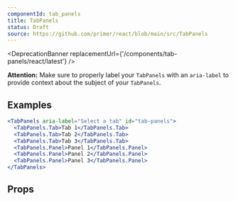 ```yaml
---
componentId: tab_panels
title: TabPanels
status: Draft
source: https://github.com/primer/react/blob/main/src/TabPanels
---
```



<DeprecationBanner replacementUrl={'/components/tab-panels/react/latest'} />

**Attention:** Make sure to properly label your `TabPanels` with an `aria-label` to provide context about the subject of your `TabPanels`.

## Examples

```jsx live
<TabPanels aria-label="Select a tab" id="tab-panels">
  <TabPanels.Tab>Tab 1</TabPanels.Tab>
  <TabPanels.Tab>Tab 2</TabPanels.Tab>
  <TabPanels.Tab>Tab 3</TabPanels.Tab>
  <TabPanels.Panel>Panel 1</TabPanels.Panel>
  <TabPanels.Panel>Panel 2</TabPanels.Panel>
  <TabPanels.Panel>Panel 3</TabPanels.Panel>
</TabPanels>
```

## Props

<ComponentProps data={data} />

